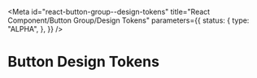<!-- @license CC0-1.0 -->


<Meta
  id="react-button-group--design-tokens"
  title="React Component/Button Group/Design Tokens"
  parameters={{
    status: {
      type: "ALPHA",
    },
  }}
/>

# Button Design Tokens

<ComponentTokensSection tokens={tokens} definition={tokensDefinitionButton} component="utrecht-button-group" />
